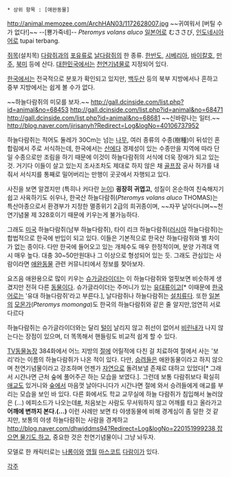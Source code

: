  * 상위 항목 : [애완동물]

http://animal.memozee.com/ArchHAN03/1172628007.jpg
~~귀여워서 [버틸 수가 없다!]~~ --[뿅가죽네]--
''Pteromys volans aluco''
[[일본어]]로 むささび, [[인도네시아어]]로 tupai terbang.

[[쥐]]목(설치목) [[다람쥐]]과의 [[포유류]]로 [[날다람쥐]]의 한 종류. [[한반도]], [[시베리아]], [[바이칼호]], [[만주]], [[북미]] 등에 산다. [[대한민국]]에서는 [[천연기념물]]로 지정되어 있다.

[[한국]]에서는 전국적으로 분포가 확인되고 있지만, [[백두산]] 등의 북부 지방에서나 흔하고 중부 지방에서는 쉽게 볼 수가 없다. 

~~하늘다람쥐의 미모를 보자.~~
[[http://gall.dcinside.com/list.php?id=animal&no=68453]]
[[http://gall.dcinside.com/list.php?id=animal&no=68471]]
[[http://gall.dcinside.com/list.php?id=animal&no=68681]]
~~신바람나는 일터.~~
[[http://blog.naver.com/jirisanyh?Redirect=Log&logNo=40106737952]]

하늘다람쥐는 적어도 둘레가 30Cm는 넘는 [[나무]], 여러 종류의 수종(樹種)이 뒤섞인 혼합림에서 주로 서식하는데, 한국에서는 [[산]]에다 경제성이 있는 수종만을 지역에 따라 단일 수종으로만 조림을 하기 때문에 이것이 하늘다람쥐의 서식에 더욱 장애가 되고 있는 것. 거기다 이들이 살고 있는지 조사조차도 제대로 하지 않은 채 [[골프장]] 공사 허가를 내줘서 서식지를 통째로 밀어버리는 만행이 곳곳에서 자행되고 있다.

사진을 보면 알겠지만 (특히나 커다란 [[눈]]이) '''굉장히 귀엽고''', 성질이 온순하여 친숙해지기 쉽고 사육하기도 쉬우나, 한국산 하늘다람쥐(''Pteromys volans aluco'' THOMAS)는 특산아종으로서 환경부가 지정한 멸종위기 2급의 희귀종이며, ~~자꾸 날아다니며~~천연기념물 제 328호이기 때문에 키우는게 불가능하다. 

그래도 [[미국]] 하늘다람쥐(남부 하늘다람쥐), 타이 리크 하늘다람쥐([[러시아]] 하늘다람쥐)는 합법적으로 한국에 반입이 되고 있다. 이들은 기본적으로 한국산 하늘다람쥐와 별 차이가 없는 종이다. 다만 한국에 들어오고 있는 개체수도 매우 한정적이며, 분양 가격대 역시 매우 높다. 대충 30~50만원대나 그 이상으로 형성되어 있는 듯. 그래도 관심있는 사람이라면 [[애완동물]] 관련 커뮤니티에서 정보를 찾아보자.

요즈음 애완용으로 많이 키우는 [[슈가글라이더]]는 이 하늘다람쥐와 얼핏보면 비슷하게 생겼지만 전혀 다른 [[동물]]이다. 슈가글라이더는 주머니가 있는 [[유대류]]이고[* 이때문에 [[한국어]]로는 '유대 하늘다람쥐'라고 부른다.], 날다람쥐나 하늘다람쥐는 [[설치류]]다.
또한 [[일본]]의 [[모몬가]](''Pteromys momonga'')도 한국의 하늘다람쥐와 같은 줄 알지만,엄연히 서로 다르다

하늘다람쥐는 슈가글라이더와는 달리 [[털]]이 날리지 않고 취선이 없어서 [[비린내]]가 나지 않는다는 장점이 있으며, 더 똑똑해서 핸들링도 비교적 쉽게 할 수 있다.

[[TV동물농장]] 384화에서 어느 지방의 [[절]]에 어릴적에 다친 걸 치료하여 절에서 사는 '보리'라는 이름의 하늘다람쥐가 나온 적이 있다. 다만, [[승려]]들은 애완동물이라고 하지 않으며 천연기념물이라고 강조하며 언젠가 [[자연]]으로 돌려보낼 존재로 대하고 있었다[* 그래서 시간나면 근처 숲에 풀어주곤 하는 모습을 보였다.]. 그런데 보통 다람쥐보다 확실히 [[애교]]도 있거니와 [[숲]]에서 마음껏 날아다니다가 시간나면 절에 와서 승려들에게 애교를 부리는 모습을 보인 바 있다. 다른 화에서도 학교 교무실에 하늘 다람쥐가 침입해서 눌러앉은 (...) 에피소드가 나오는데[http://cnwarc.blogspot.kr/2012/05/blog-post_6814.html #], 처음보는 사람도 무서워하지 않고 어깨를 타고 올라가고 '''어깨에 변까지 본다.(...)''' 이런 사례만 보면 타 야생동물에 비해 경계심이 좀 덜한 것 같지만, 보통의 야생 하늘다람쥐는 사람을 경계하고 [[http://blog.naver.com/dhwjddms94?Redirect=Log&logNo=220151999238 잡으면 물기도 하고]], 중요한 것은 천연기념물이니 그냥 놔두자.

모델로 한 캐릭터로는 [[나롱이]]와 [[영월]] [[마스코트]] [[다람이]]가 있다.

[[각주]]
